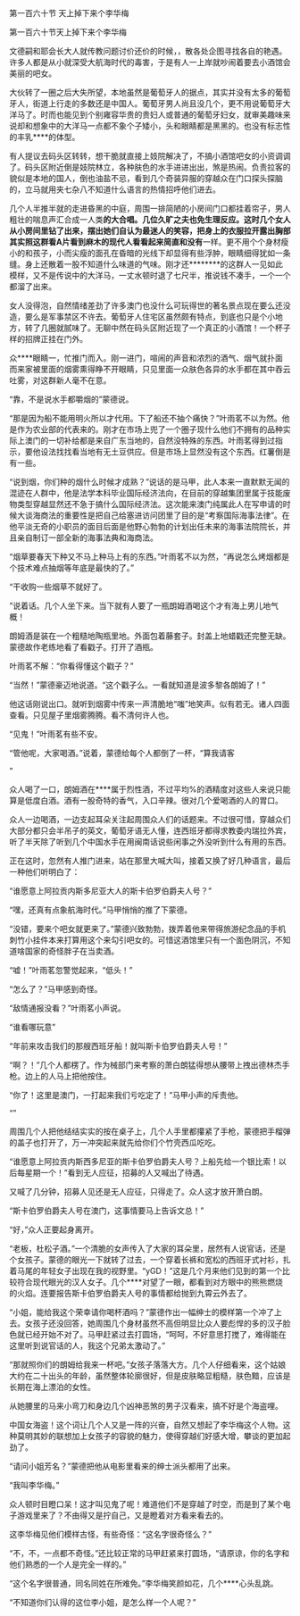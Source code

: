 

第一百六十节 天上掉下来个李华梅

第一百六十节天上掉下来个李华梅

文德嗣和耶会长大人就传教问题讨价还价的时候，，散各处企图寻找各自的艳遇。许多人都是从小就深受大航海时代的毒害，于是有人一上岸就吵闹着要去小酒馆会美丽的吧女。

大伙转了一圈之后大失所望，本地虽然是葡萄牙人的据点，其实并没有太多的葡萄牙人，街道上行走的多数还是中国人。葡萄牙男人尚且没几个，更不用说葡萄牙大洋马了。时而也能见到个别雍容华贵的贵妇人或普通的葡萄牙妇女，就审美趣味来说却和想象中的大洋马一点都不象个子矮小，头和眼睛都是黑黑的。也没有标志性的丰乳****的体型。

有人提议去码头区转转，想干脆就直接上妓院解决了，不搞小酒馆吧女的小资调调了。码头区附近倒是妓院林立，各种肤色的水手进进出出，煞是热闹。负责拉客的貌似是本地的国人，倒也油盐不忌，看到几个奇装异服的穿越众在门口探头探脑的，立马就用夹七杂八不知道什么语言的热情招呼他们进去。

几个人半推半就的走进昏黑的中庭，周围一排简陋的小房间门口都挂着帘子，男人粗壮的喘息声汇合成一人类**的大合唱。几位久旷之夫也免生理反应。这时几个女人从小房间里钻了出来，摆出她们自认为最迷人的笑容，把身上的衣服拉开露出胸部其实照这群看A片看到麻木的现代人看看起来简直和没有**一样。更不用个个身材瘦小的和孩子，小而尖瘦的面孔在昏暗的光线下却显得有些浮肿，眼睛细得犹如一条缝。身上还散着一股不知道什么味道的气味。刚才还********的这群人一见如此模样，又不是传说中的大洋马，一丈水顿时退了七尺半，推说钱不凑手，一个一个都溜了出来。

女人没得泡，自然情绪差劲了许多澳门也没什么可玩得世的著名景点现在要么还没造，要么是军事禁区不许去。葡萄牙人住宅区虽然颇有特点，到底也只是个小地方，转了几圈就腻味了。无聊中然在码头区附近现了一个真正的小酒馆！一个杯子样的招牌正挂在门外。

众****眼睛一，忙推门而入。刚一进门，喧闹的声音和浓烈的酒气、烟气就扑面而来家被里面的烟雾熏得睁不开眼睛，只见里面一众肤色各异的水手都在其中吞云吐雾，对这群新人毫不在意。

“靠，不是说水手都嚼烟的”蒙德说。

“那是因为船不能用明火所以才代用。下了船还不抽个痛快？”叶雨茗不以为然。他是作为农业部的代表来的。刚才在市场上兜了一个圈子现什么他们不拥有的品种实际上澳门的一切补给都是来自广东当地的，自然没特殊的东西。叶雨茗得到过指示，要他设法找找看当地有无土豆供应。但是市场上显然没有这个东西。红薯倒是有一些。

“说到烟，你们种的烟什么时候才成熟？”说话的是马甲，此人本来一直默默无闻的混迹在人群中，他是法学本科毕业国际经济法向，在目前的穿越集团里属于技能废物类型穿越显然还不急于搞什么国际经济法。这次能来澳门纯属此人在写申请的时候大谈海商法的重要性是把自己给塞进访问团里了目的是“考察国际海事法律”。在他平淡无奇的小职员的面目后面是他野心勃勃的计划出任未来的海事法院院长，并且亲自制订一部全新的海事法典和海商法。

“烟草要春天下种又不马上种马上有的东西。”叶雨茗不以为然，“再说怎么烤烟都是个技术难点抽烟等年底是最快的了。”

“干收购一些烟草不就好了。

”说着话。几个人坐下来。当下就有人要了一瓶朗姆酒喝这个才有海上男儿地气概！

朗姆酒是装在一个粗糙地陶瓶里地。外面包着藤套子。封盖上地蜡戳还完整无缺。蒙德故作老练地看了看戳子。打开了酒瓶。

叶雨茗不解：“你看得懂这个戳子？”

“当然！”蒙德豪迈地说道。“这个戳子么。一看就知道是波多黎各朗姆了！”

他这话刚说出口。就听到烟雾中传来一声清脆地“嗤”地笑声。似有若无。诸人四面查看。只见屋子里烟雾腾腾。看不清何许人也。

“见鬼！”叶雨茗有些不安。

“管他呢，大家喝酒。”说着，蒙德给每个人都倒了一杯，“算我请客

”

众人喝了一口，朗姆酒在****属于烈性酒，不过平均%的酒精度对这些人来说只能算是低度白酒。酒有一股奇特的香气，入口辛辣。很对几个爱喝酒的人的胃口。

众人一边喝酒，一边支起耳朵关注起周围众人们的话题来。不过很可惜，穿越众们大部分都只会半吊子的英文，葡萄牙语无人懂，连西班牙都得求教委内瑞拉外宾，听了半天除了听到几个中国水手在用闽南话说些闲事之外没听到什么有用的东西。

正在这时，忽然有人推门进来，站在那里大喊大叫，接着又换了好几种语言，最后一种他们听明白了：

“谁愿意上阿拉贡内斯多尼亚大人的斯卡伯罗伯爵夫人号？”

“嘿，还真有点象航海时代。”马甲悄悄的推了下蒙德。

“没错，要来个吧女就更来了。”蒙德兴致勃勃，拨弄着他来带得旅游纪念品的手机刺竹小挂件本来打算用这个来勾引吧女的。可惜这酒馆里只有一个面色阴沉，不知道啥国家的奇怪胖子在当卖酒。

“嘘！”叶雨茗忽警觉起来，“低头！”

“怎么了？”马甲感到奇怪。

“敌情通报没看？”叶雨茗小声说。

“谁看哪玩意”

“年前来攻击我们的那艘西班牙船！就叫斯卡伯罗伯爵夫人号！”

“啊？！”几个人都楞了。作为械部门来考察的萧白朗猛得想从腰带上拽出德林杰手枪。边上的人马上把他按住。

“你了！这里是澳门，一打起来我们亏吃定了！”马甲小声的斥责他。

“”

周围几个人把他结结实实的按在桌子上，几个人手里都攥紧了手枪，蒙德把手榴弹的盖子也打开了，万一冲突起来就先给你们个竹壳西瓜吃吃。

“谁愿意上阿拉贡内斯西多尼亚的斯卡伯罗伯爵夫人号？上船先给一个银比索！以后每星期一个！”看到无人应征，招募的人又喊出了待遇。

又喊了几分钟，招募人见还是无人应征，只得走了。众人这才放开萧白朗。

“斯卡伯罗伯爵夫人号在澳门，这事情要马上告诉文总！”

“好，”众人正要起身离开。

“老板，杜松子酒。”一个清脆的女声传入了大家的耳朵里，居然有人说官话，还是个女孩子。蒙德的眼光一下就转了过去，一个穿着长裤和宽松的西班牙式衬衫，扎着马尾的年轻女子出现在我的视野里。“yGD！”这是几个月来他们见到的第一个比较符合现代眼光的汉人女子。几个****对望了一眼，都看到对方眼中的熊熊燃烧的火焰。连要报告斯卡伯罗伯爵夫人号的事情都给抛到九霄云外去了。

“小姐，能给我这个荣幸请你喝杯酒吗？”蒙德作出一幅绅士的模样第一个冲了上去。女孩子还没回答，她周围几个身材虽然不高但明显比众人要彪悍的多的汉子脸色就已经开始不对了。马甲赶紧过去打圆场，“呵呵，不好意思打搅了，难得能在这里听到说官话的人，我这个兄弟太激动了。”

“那就照你们的朗姆给我来一杯吧。”女孩子落落大方。几个人仔细看来，这个姑娘大约在二十出头的年龄，虽然整体轮廓很好，但是皮肤略显粗糙，肤色黯，应该是长期在海上漂泊的女性。

从她腰里的马来小弯刀和身边几个凶神恶煞的男子汉看来，搞不好是个海盗哩。

中国女海盗！这个词让几个人又是一阵的兴奋，自然又想起了李华梅这个人物。这种莫明其妙的联想加上女孩子的容貌的魅力，使得穿越们好感大增，攀谈的更加起劲了。

“请问小姐芳名？”蒙德把他从电影里看来的绅士派头都用了出来。

“我叫李华梅。”

众人顿时目瞪口呆！这才叫见鬼了呢！难道他们不是穿越了时空，而是到了某个电子游戏里来了？不由得又是拧自己，又是瞪着对方看来看去的。

这李华梅见他们模样古怪，有些奇怪：“这名字很奇怪么？”

“不，不，一点都不奇怪。”还比较正常的马甲赶紧来打圆场，“请原谅，你的名字和他们熟悉的一个人是完全一样的。”

“这个名字很普通，同名同姓在所难免。”李华梅笑颜如花，几个****心头乱跳。

“不知道你们认得的这位李小姐，是怎么样一个人呢？”

